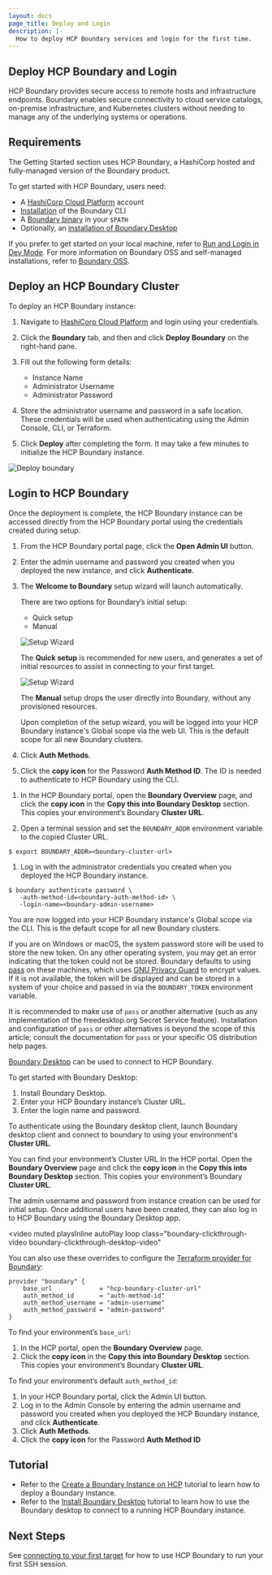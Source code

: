 ```yaml
---
layout: docs
page_title: Deploy and Login
description: |-
  How to deploy HCP Boundary services and login for the first time.
---
```


## Deploy HCP Boundary and Login

HCP Boundary provides secure access to remote hosts and infrastructure
endpoints. Boundary enables secure connectivity to cloud service catalogs,
on-premise infrastructure, and Kubernetes clusters without needing to manage any
of the underlying systems or operations.

## Requirements

The Getting Started section uses HCP Boundary, a HashiCorp hosted and
fully-managed version of the Boundary product.

To get started with HCP Boundary, users need:

- A [HashiCorp Cloud Platform](https://portal.cloud.hashicorp.com/sign-up)
  account
- [Installation](https://learn.hashicorp.com/tutorials/boundary/hcp-getting-started-install)
  of the Boundary CLI
- A [Boundary binary](https://www.boundaryproject.io/downloads) in your `$PATH`
- Optionally, an [installation of Boundary
  Desktop](https://learn.hashicorp.com/tutorials/boundary/hcp-getting-started-desktop-app)

If you prefer to get started on your local machine, refer to [Run and Login in
Dev Mode](/docs/oss/installing/run-and-login). For more information on Boundary
OSS and self-managed installations, refer to [Boundary OSS](/docs/oss).

## Deploy an HCP Boundary Cluster

To deploy an HCP Boundary instance:

1. Navigate to [HashiCorp Cloud Platform](https://portal.cloud.hashicorp.com/)
   and login using your credentials.

1. Click the **Boundary** tab, and then and click **Deploy Boundary** on the
   right-hand pane.

1. Fill out the following form details:

   - Instance Name
   - Administrator Username
   - Administrator Password

1. Store the administrator username and password in a safe location. These
   credentials will be used when authenticating using the Admin Console, CLI, or
   Terraform.

1. Click **Deploy** after completing the form. It may take a few minutes to
   initialize the HCP Boundary instance.

![Deploy boundary](/img/hcp-deploy-form.png)

## Login to HCP Boundary

Once the deployment is complete, the HCP Boundary instance can be accessed
directly from the HCP Boundary portal using the credentials created during
setup.

1. From the HCP Boundary portal page, click the **Open Admin UI** button.

1. Enter the admin username and password you created when you deployed the new
instance, and click **Authenticate**.

1. The **Welcome to Boundary** setup wizard will launch automatically.

   There are two options for Boundary’s initial setup:

   - Quick setup
   - Manual

   ![Setup Wizard](/img/setup-wizard.png)

   The **Quick setup** is recommended for new users, and generates a set of initial
   resources to assist in connecting to your first target.

   ![Setup Wizard](/img/setup-wizard-target.png)

   The **Manual** setup drops the user directly into Boundary, without any
   provisioned resources.

   Upon completion of the setup wizard, you will be logged into your HCP Boundary
   instance's Global scope via the web UI. This is the default scope for all new
   Boundary clusters.

1. Click **Auth Methods**.

1. Click the **copy icon** for the Password **Auth Method ID**. The ID is needed to
authenticate to HCP Boundary using the CLI.

<Tabs>
<Tab heading="CLI">


1. In the HCP Boundary portal, open the **Boundary Overview** page, and click
the **copy icon** in the **Copy this into Boundary Desktop** section. This
copies your environment’s Boundary **Cluster URL**.

1. Open a terminal session and set the `BOUNDARY_ADDR` environment variable to
the copied Cluster URL.

```shell-session
$ export BOUNDARY_ADDR=<boundary-cluster-url>
```

1. Log in with the administrator credentials you created when you deployed the
HCP Boundary instance.

```shell-session
$ boundary authenticate password \
   -auth-method-id=<boundary-auth-method-id> \
   -login-name=<boundary-admin-username>
```

You are now logged into your HCP Boundary instance's Global scope via the CLI.
This is the default scope for all new Boundary clusters.

If you are on Windows or macOS, the system password store will be used to store
the new token. On any other operating system, you may get an error indicating
that the token could not be stored. Boundary defaults to using
[pass](https://www.passwordstore.org/) on these machines, which uses [GNU
Privacy Guard](https://gnupg.org/) to encrypt values. If it is not available,
the token will be displayed and can be stored in a system of your choice and
passed in via the `BOUNDARY_TOKEN` environment variable.

It is recommended to make use of `pass` or another alternative (such as any
implementation of the freedesktop.org Secret Service feature). Installation and
configuration of `pass` or other alternatives is beyond the scope of this
article; consult the documentation for `pass` or your specific OS distribution
help pages.

</Tab>
<Tab heading="Desktop Client">


[Boundary Desktop](https://www.boundaryproject.io/downloads) can be used to
connect to HCP Boundary.

To get started with Boundary Desktop:

1. Install Boundary Desktop.
1. Enter your HCP Boundary instance’s Cluster URL.
1. Enter the login name and password.

To authenticate using the Boundary desktop client, launch Boundary desktop
client and connect to boundary to using your environment's **Cluster URL**.

You can find your environment’s Cluster URL In the HCP portal. Open the
**Boundary Overview** page and click the **copy icon** in the **Copy this into
Boundary Desktop** section. This copies your environment’s Boundary **Cluster
URL**.

The admin username and password from instance creation can be used for initial
setup. Once additional users have been created, they can also log in to HCP
Boundary using the Boundary Desktop app.


<video
  muted
  playsInline
  autoPlay
  loop
  class="boundary-clickthrough-video boundary-clickthrough-desktop-video"
>
  <source
    type="video/mp4"
    src="https://www.datocms-assets.com/2885/1613612831-boundary-desktop-clickthrough-authenticate-v1-0-0.mp4"
  />
</video>

</Tab>
<Tab heading="Terraform">


You can also use these overrides to configure the [Terraform provider for
Boundary](https://registry.terraform.io/providers/hashicorp/boundary):

```hcl
provider "boundary" {
    base_url             = "hcp-boundary-cluster-url"
    auth_method_id       = "auth-method-id"
    auth_method_username = "admin-username"
    auth_method_password = "admin-password"
}
```

To find your environment’s `base_url`:

1. In the HCP portal, open the **Boundary Overview** page.
1. Click the **copy icon** in the **Copy this into Boundary Desktop** section.
   This copies your environment’s Boundary **Cluster URL**.

To find your environment’s default `auth_method_id`:

1. In your HCP Boundary portal, click the Admin UI button.
1. Log in to the Admin Console by entering the admin username and password you
   created when you deployed the HCP Boundary instance, and click **Authenticate**.
1. Click **Auth Methods**.
1. Click the **copy icon** for the Password **Auth Method ID**

</Tab>
</Tabs>

## Tutorial

- Refer to the [Create a Boundary Instance on
  HCP](https://learn.hashicorp.com/tutorials/boundary/hcp-getting-started-create)
  tutorial to learn how to deploy a Boundary instance.
- Refer to the [Install Boundary
  Desktop](https://learn.hashicorp.com/tutorials/boundary/hcp-getting-started-desktop-app)
  tutorial to learn how to use the Boundary desktop to connect to a running HCP
  Boundary instance.


## Next Steps

See [connecting to your first target](/docs/getting-started/connect-to-target)
for how to use HCP Boundary to run your first SSH session.
